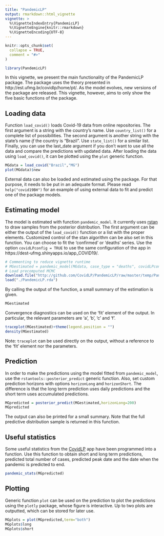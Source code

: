 ```yaml
---
title: "PandemicLP"
output: rmarkdown::html_vignette
vignette: >
  %\VignetteIndexEntry{PandemicLP}
  %\VignetteEngine{knitr::rmarkdown}
  %\VignetteEncoding{UTF-8}
---
```


```r
knitr::opts_chunk$set(
  collapse = TRUE,
  comment = "#>"
)
```

```r
library(PandemicLP)
```

In this vignette, we present the main functionality of the PandemicLP package. The package uses the theory presented in http://est.ufmg.br/covidlp/home/pt/. As the model evolves, new versions of the package are released. This vignette, however, aims to only show the five basic functions of the package.

## Loading data

Function `load_covid()` loads Covid-19 data from online repositories. The first argument is a string with the country's name. Use `country_list()` for a complete list of possibilities. The second argument is another string with the state's name *if* the country is "Brazil". Use `state_list()` for a similar list. Finally, you can use the last_date argument if you don't want to use all the data and compare the predictions with updated data. After loading the data using `load_covid()`, it can be plotted using the `plot` generic function.

```r
MGdata = load_covid("Brazil","MG")
plot(MGdata)$new
```

External data can also be loaded and estimated using the package. For that purpose, it needs to be put in an adequate format. Please read `help("covid19BH")` for an example of using external data to fit and predict one of the package models.

## Estimating model

The model is estimated with function `pandemic_model`. It currently uses [rstan](https://github.com/stan-dev/rstan) to draw samples from the posterior distribution. The first argument can be either the output of the `load_covid()` function or a list with the proper elements. Customized control of the stan algorithm can be also set in this function. You can choose to fit the 'confirmed' or 'deaths' series. Use the option `covidLPconfig = TRUE` to use the same configuration of the app in https://dest-ufmg.shinyapps.io/app_COVID19/.

```r
# Commenting to reduce vignette runtime
# MGestimated = pandemic_model(MGdata, case_type = "deaths", covidLPconfig = TRUE)
# Load precomputed MCMC
download.file("http://github.com/CovidLP/PandemicLP/raw/master/temp/PandemicLP.rda","./PandemicLP.rda")
load("./PandemicLP.rda")
```

By calling the output of the function, a small summary of the estimation is given.

```r
MGestimated
```

Convergence diagnostics can be used on the 'fit' element of the output. In particular, the relevant parameters are 'a', 'b', 'c' and 'f'.

```r
traceplot(MGestimated)+theme(legend.position = "")
density(MGestimated)
```

Note: `traceplot` can be used directly on the output, without a reference to the 'fit' element nor the parameters.

## Prediction

In order to make the predictions using the model fitted from `pandemic_model`, use the `rstantools::posterior_predict` generic function. Also, set custom prediction horizons with options `horizonLong` and `horizonShort`. The difference is that the long term prediction uses daily predictions and the short term uses accumulated predictions.

```r
MGpredicted = posterior_predict(MGestimated,horizonLong=200)
MGpredicted
```

The output can also be printed for a small summary. Note that the full predictive distribution sample is returned in this function.

## Useful statistics

Some useful statistics from the [CovidLP](http://est.ufmg.br/covidlp/home/pt/) app have been programmed into a function. Use this function to obtain short and long term predictions, predicted total number of cases, predicted peak date and the date when the pandemic is predicted to end.

```r
pandemic_stats(MGpredicted)
```

## Plotting

Generic function `plot` can be used on the prediction to plot the predictions using the `plotly` package, whose figure is interactive. Up to two plots are outputted, which can be stored for later use.

```r
MGplots = plot(MGpredicted,term="both")
MGplots$long
MGplots$short
```
